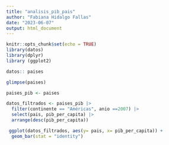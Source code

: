 ```yaml
---
title: "analisis_pib_pais"
author: "Fabiana Hidalgo Fallas"
date: "2023-06-07"
output: html_document
---
```

```r
knitr::opts_chunk$set(echo = TRUE)
library(datos)
library(dplyr)
library (ggplot2)

```

```r
datos:: paises
```

```r
glimpse(paises)
```

```r
paises_pib <- paises
```

```r
datos_filtrados <- paises_pib |> 
  filter(continente == "Américas", anio ==2007) |> 
  select(pais, pib_per_capita) |> 
  arrange(desc(pib_per_capita))
```

```r
 ggplot(datos_filtrados, aes(y= pais, x= pib_per_capita)) +
  geom_bar(stat = "identity")
```

